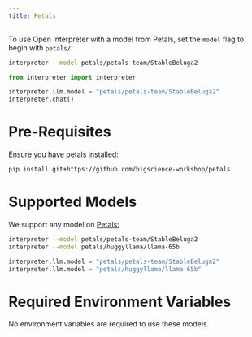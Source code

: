 ---
title: Petals
---

To use Open Interpreter with a model from Petals, set the `model` flag to begin with `petals/`:

<CodeGroup>

```bash Terminal
interpreter --model petals/petals-team/StableBeluga2
```

```python Python
from interpreter import interpreter

interpreter.llm.model = "petals/petals-team/StableBeluga2"
interpreter.chat()
```

</CodeGroup>

# Pre-Requisites

Ensure you have petals installed:

```bash Terminal
pip install git+https://github.com/bigscience-workshop/petals
```

# Supported Models

We support any model on [Petals:](https://github.com/bigscience-workshop/petals)

<CodeGroup>

```bash Terminal
interpreter --model petals/petals-team/StableBeluga2
interpreter --model petals/huggyllama/llama-65b
```

```python Python
interpreter.llm.model = "petals/petals-team/StableBeluga2"
interpreter.llm.model = "petals/huggyllama/llama-65b"
```

</CodeGroup>

# Required Environment Variables

No environment variables are required to use these models.